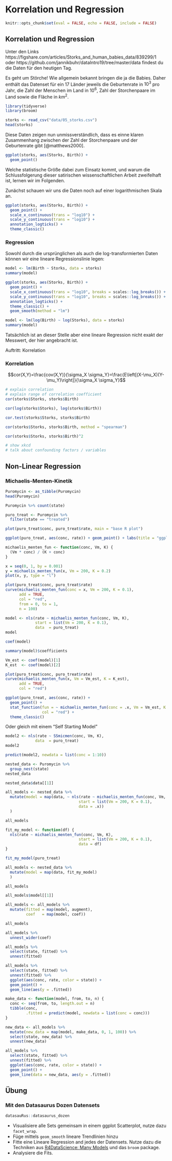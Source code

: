 # Korrelation und Regression {#day5}

```r
knitr::opts_chunk$set(eval = FALSE, echo = FALSE, include = FALSE)
```

## Korrelation und Regression

Unter den Links https://figshare.com/articles/Storks_and_human_babies_data/839299/1 oder
https://github.com/jannikbuhr/dataIntro19/tree/master/data findest du die Daten für
den heutigen Tag.

Es geht um Störche! Wie allgemein bekannt bringen die ja die Babies.
Daher enthält das Datenset für ein 17 Länder jeweils
die Geburtenrate in $10^3$ pro Jahr, die Zahl der Menschen im Land in $10^6$,
Zahl der Storchenpaare im Land sowie die Fläche in $km^2$.

```r
library(tidyverse)
library(broom)

storks <- read_csv("data/05_storks.csv")
head(storks)
```

Diese Daten zeigen nun unmissverständlich, dass es einne klaren Zusammenhang
zwischen der Zahl der Storchenpaare und der Geburtenrate gibt
[@matthews2000].

```r
ggplot(storks, aes(Storks, Birth)) +
  geom_point()
```

Welche statistische Größe dabei zum Einsatz kommt, und warum
die Schlussfolgerung dieser satirischen wissenschaftlichen Arbeit
zweifelhaft ist, lernen wir im Folgenden.

Zunächst schauen wir uns die Daten noch auf einer logarithmischen Skala
an.

```r
ggplot(storks, aes(Storks, Birth)) +
  geom_point() +
  scale_x_continuous(trans = "log10") +
  scale_y_continuous(trans = "log10") +
  annotation_logticks() +
  theme_classic()
```

### Regression

Sowohl durch die ursprünglichen als auch die log-transformierten
Daten können wir eine lineare Regressionslinie legen:

```r
model <- lm(Birth ~ Storks, data = storks)
summary(model)
```

```r
ggplot(storks, aes(Storks, Birth)) +
  geom_point() +
  scale_x_continuous(trans = "log10", breaks = scales::log_breaks()) +
  scale_y_continuous(trans = "log10", breaks = scales::log_breaks()) +
  annotation_logticks() +
  theme_classic() +
  geom_smooth(method = "lm")
```

```r
model <- lm(log(Birth) ~ log(Storks), data = storks)
summary(model)
```

Tatsächlich ist an dieser Stelle aber eine lineare Regression
nicht exakt der Messwert, der hier angebracht ist.

Auftritt: Korrelation

### Korrelation

$$cor(X,Y)=\frac{cov(X,Y)}{\sigma_X \sigma_Y}=\frac{E\left[(X-\mu_X)(Y-\mu_Y)\right]}{\sigma_X \sigma_Y}$$

```r
# explain correlation
# explain range of correlation coefficient
cor(storks$Storks, storks$Birth)
```

```r
cor(log(storks$Storks), log(storks$Birth))
```

```r
cor.test(storks$Storks, storks$Birth)
```

```r
cor(storks$Storks, storks$Birth, method = "spearman")
```

```r
cor(storks$Storks, storks$Birth)^2
```

```r
# show xkcd
# talk about confounding factors / variables
```

## Non-Linear Regression

### Michaelis-Menten-Kinetik

```r
Puromycin <- as_tibble(Puromycin)
head(Puromycin)
```

```r
Puromycin %>% count(state)
```

```r
puro_treat <- Puromycin %>% 
  filter(state == "treated")
```

```r
plot(puro_treat$conc, puro_treat$rate, main = "base R plot")

ggplot(puro_treat, aes(conc, rate)) + geom_point() + labs(title = "ggplot")
```


```r
michaelis_menten_fun <- function(conc, Vm, K) {
  (Vm * conc) / (K + conc)
}
```

```r
x = seq(0, 1, by = 0.001)
y = michaelis_menten_fun(x, Vm = 200, K = 0.2)
plot(x, y, type = "l")
```


```r
plot(puro_treat$conc, puro_treat$rate)
curve(michaelis_menten_fun(conc = x, Vm = 200, K = 0.1),
      add = TRUE,
      col = "red",
      from = 0, to = 1,
      n = 100)
```

```r
model <- nls(rate ~ michaelis_menten_fun(conc, Vm, K),
             start = list(Vm = 200, K = 0.1),
             data  = puro_treat)
model
```

```r
coef(model)
```

```r
summary(model)$coefficients
```


```r
Vm_est <- coef(model)[1]
K_est  <- coef(model)[2]
```

```r
plot(puro_treat$conc, puro_treat$rate)
curve(michaelis_menten_fun(x, Vm = Vm_est, K = K_est),
      add = TRUE,
      col = "red")
```

```r
ggplot(puro_treat, aes(conc, rate)) +
  geom_point() +
  stat_function(fun = ~ michaelis_menten_fun(conc = .x, Vm = Vm_est, K = K_est),
                col = "red") +
  theme_classic()
```

Oder gleich mit einem "Self Starting Model"

```r
model2 <- nls(rate ~ SSmicmen(conc, Vm, K),
             data  = puro_treat)
model2
```

```r
predict(model2, newdata = list(conc = 1:10))
```

```r
nested_data <- Puromycin %>% 
  group_nest(state)
nested_data
```

```r
nested_data$data[[1]]
```

```r
all_models <- nested_data %>% 
  mutate(model = map(data, ~ nls(rate ~ michaelis_menten_fun(conc, Vm, K),
                                start = list(Vm = 200, K = 0.1),
                                data = .x))
  )

all_models
```

```r
fit_my_model <- function(df) {
  nls(rate ~ michaelis_menten_fun(conc, Vm, K),
                                start = list(Vm = 200, K = 0.1),
                                data = df)
}
```

```r
fit_my_model(puro_treat)
```


```r
all_models <- nested_data %>% 
  mutate(model = map(data, fit_my_model)
  )

all_models
```

```r
all_models$model[[1]]
```


```r
all_models <- all_models %>% 
  mutate(fitted = map(model, augment),
         coef   = map(model, coef))

all_models
```

```r
all_models %>% 
  unnest_wider(coef)
```

```r
all_models %>% 
  select(state, fitted) %>% 
  unnest(fitted)
```

```r
all_models %>% 
  select(state, fitted) %>% 
  unnest(fitted) %>% 
  ggplot(aes(conc, rate, color = state)) +
  geom_point() +
  geom_line(aes(y = .fitted))
```

```r
make_data <- function(model, from, to, n) {
  conc <- seq(from, to, length.out = n)
  tibble(conc,
         .fitted = predict(model, newdata = list(conc = conc)))
}

new_data <- all_models %>% 
  mutate(new_data = map(model, make_data, 0, 1, 100)) %>% 
  select(state, new_data) %>% 
  unnest(new_data)
```

```r
all_models %>% 
  select(state, fitted) %>% 
  unnest(fitted) %>% 
  ggplot(aes(conc, rate, color = state)) +
  geom_point() +
  geom_line(data = new_data, aes(y = .fitted))
```

## Übung

### Mit den Datasaurus Dozen Datensets

```r
datasauRus::datasaurus_dozen
```

- Visualisiere alle Sets gemeinsam in einem ggplot Scatterplot,
  nutze dazu `facet_wrap`.
- Füge mittels `geom_smooth` lineare Trendlinien hinzu
- Fitte eine Lineare Regression and jedes der Datensets. Nutze dazu die
  Techniken aus
  [R4DataScience: Many Models](https://r4ds.had.co.nz/many-models.html)
  und das `broom` package.
- Analysiere die Fits.





